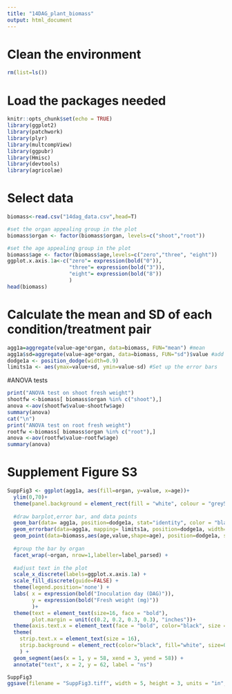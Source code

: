 ---
title: "14DAG_plant_biomass"
output: html_document
---

# Clean the environment
```{r}
rm(list=ls())
```


# Load the packages needed
```{r setup, include=FALSE}
knitr::opts_chunk$set(echo = TRUE)
library(ggplot2)
library(patchwork)
library(plyr)
library(multcompView)
library(ggpubr)
library(Hmisc)
library(devtools)
library(agricolae)
```


# Select data
```{r}
biomass<-read.csv("14dag_data.csv",head=T)

#set the organ appealing group in the plot
biomass$organ <- factor(biomass$organ, levels=c("shoot","root"))

#set the age appealing group in the plot
biomass$age <- factor(biomass$age,levels=c("zero","three", "eight"))
ggplot.x.axis.1a<-c("zero"= expression(bold("0")),
                    "three"= expression(bold("3")),
                    "eight"= expression(bold("8"))
                    )
head(biomass)
```


# Calculate the mean and SD of each condition/treatment pair
```{r}
agg1a=aggregate(value~age*organ, data=biomass, FUN="mean") #mean
agg1a$sd=aggregate(value~age*organ, data=biomass, FUN="sd")$value #add the SD 
dodge1a <- position_dodge(width=0.9) 
limits1a <- aes(ymax=value+sd, ymin=value-sd) #Set up the error bars
```


#ANOVA tests
```{r}
print("ANOVA test on shoot fresh weight")
shootfw <-biomass[ biomass$organ %in% c("shoot"),]
anova <-aov(shootfw$value~shootfw$age)
summary(anova)
cat("\n")
print("ANOVA test on root fresh weight")
rootfw <-biomass[ biomass$organ %in% c("root"),]
anova <-aov(rootfw$value~rootfw$age)
summary(anova)
```


# Supplement Figure S3
```{r}
SuppFig3 <- ggplot(agg1a, aes(fill=organ, y=value, x=age))+
  ylim(0,70)+
  theme(panel.background = element_rect(fill = "white", colour = "grey50"))+
  
  #draw barplot,error bar, and data points
  geom_bar(data= agg1a, position=dodge1a, stat="identity", color = "black", fill= "white") +
  geom_errorbar(data=agg1a, mapping= limits1a, position=dodge1a, width=0.25) +
  geom_point(data=biomass,aes(age,value,shape=age), position=dodge1a, size=3) +
  
  #group the bar by organ
  facet_wrap(~organ, nrow=1,labeller=label_parsed) +
  
  #adjust text in the plot
  scale_x_discrete(labels=ggplot.x.axis.1a) +
  scale_fill_discrete(guide=FALSE) +
  theme(legend.position='none') +
  labs( x = expression(bold("Inoculation day (DAG)")),
        y = expression(bold("Fresh weight (mg)"))
        )+
  theme(text = element_text(size=16, face = "bold"),
        plot.margin = unit(c(0.2, 0.2, 0.3, 0.3), "inches"))+
  theme(axis.text.x = element_text(face = "bold", color="black", size = 14, angle = 0)) +
  theme(
    strip.text.x = element_text(size = 16),
    strip.background = element_rect(color="black", fill="white", size=0.5, linetype="solid")
    ) +
  geom_segment(aes(x = 1, y = 58, xend = 3, yend = 58)) +
  annotate("text", x = 2, y = 62, label = "ns")

SuppFig3
ggsave(filename = "SuppFig3.tiff", width = 5, height = 3, units = "in", device='tiff', dpi=300)
```
